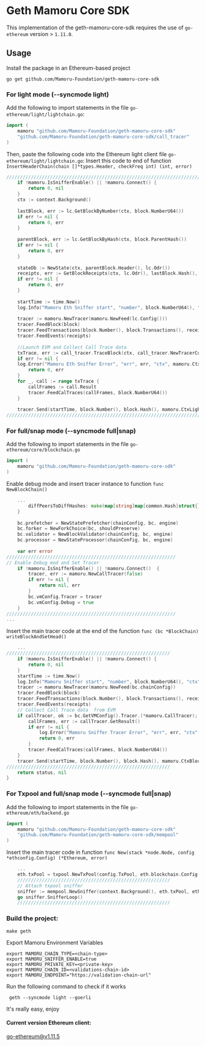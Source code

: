 # Geth Mamoru Core SDK

This implementation of the geth-mamoru-core-sdk requires the use of `go-ethereum` version > `1.11.0`. 

## Usage
Install the package in an Ethereum-based project

```shell
go get github.com/Mamoru-Foundation/geth-mamoru-core-sdk
```

### For light mode (--syncmode light)

Add the following to import statements in the file `go-ethereum/light/lightchain.go`:

```go
import (
    mamoru "github.com/Mamoru-Foundation/geth-mamoru-core-sdk"
    "github.com/Mamoru-Foundation/geth-mamoru-core-sdk/call_tracer"
)
```
    
Then, paste the following code into the Ethereum light client file `go-ethereum/light/lightchain.go`:
Insert this code to end of function `InsertHeaderChain(chain []*types.Header, checkFreq int) (int, error)`

```go
////////////////////////////////////////////////////////////////////////////
    if !mamoru.IsSnifferEnable() || !mamoru.Connect() {
        return 0, nil
    }
    ctx := context.Background()
    
    lastBlock, err := lc.GetBlockByNumber(ctx, block.NumberU64())
    if err != nil {
        return 0, err
    }
    
    parentBlock, err := lc.GetBlockByHash(ctx, block.ParentHash())
    if err != nil {
        return 0, err
    }
    
    stateDb := NewState(ctx, parentBlock.Header(), lc.Odr())
    receipts, err := GetBlockReceipts(ctx, lc.Odr(), lastBlock.Hash(), lastBlock.Number().Uint64())
    if err != nil {
        return 0, err
    }
    
    startTime := time.Now()
    log.Info("Mamoru Eth Sniffer start", "number", block.NumberU64(), "ctx", mamoru.CtxLightchain)
    
    tracer := mamoru.NewTracer(mamoru.NewFeed(lc.Config()))
    tracer.FeedBlock(block)
    tracer.FeedTransactions(block.Number(), block.Transactions(), receipts)
    tracer.FeedEvents(receipts)
    
    //Launch EVM and Collect Call Trace data
    txTrace, err := call_tracer.TraceBlock(ctx, call_tracer.NewTracerConfig(stateDb.Copy(), lc.Config(), lc), lastBlock)
    if err != nil {
    log.Error("Mamoru Eth Sniffer Error", "err", err, "ctx", mamoru.CtxLightchain)
        return 0, err
    }
    for _, call := range txTrace {
        callFrames := call.Result
        tracer.FeedCalTraces(callFrames, block.NumberU64())
    }
    
    tracer.Send(startTime, block.Number(), block.Hash(), mamoru.CtxLightchain)
////////////////////////////////////////////////////////////////////////////
```

### For full/snap mode  (--syncmode full|snap)

Add the following to import statements in the file `go-ethereum/core/blockchain.go`

```go
import (
    mamoru "github.com/Mamoru-Foundation/geth-mamoru-core-sdk"
)
```

Enable debug mode and insert tracer instance to function `func NewBlockChain()`

```go
    ...
        diffPeersToDiffHashes: make(map[string]map[common.Hash]struct{}),
    }
    
    bc.prefetcher = NewStatePrefetcher(chainConfig, bc, engine)
    bc.forker = NewForkChoice(bc, shouldPreserve)
    bc.validator = NewBlockValidator(chainConfig, bc, engine)
    bc.processor = NewStateProcessor(chainConfig, bc, engine)
    
    var err error
//////////////////////////////////////////////////////////////
// Enable Debug mod and Set Tracer
    if !mamoru.IsSnifferEnable() || !mamoru.Connect()  {
        tracer, err := mamoru.NewCallTracer(false)
        if err != nil {
            return nil, err
        }
        bc.vmConfig.Tracer = tracer
        bc.vmConfig.Debug = true
    }
//////////////////////////////////////////////////////////////
...
```

Insert the main tracer code at the end of the function `func (bc *BlockChain) writeBlockAndSetHead()`

```go
    ...
////////////////////////////////////////////////////////////
    if !mamoru.IsSnifferEnable() || !mamoru.Connect() {
        return 0, nil
    }
    startTime := time.Now()
    log.Info("Mamoru Sniffer start", "number", block.NumberU64(), "ctx", mamoru.CtxBlockchain)
    tracer := mamoru.NewTracer(mamoru.NewFeed(bc.chainConfig))
    tracer.FeedBlock(block)
    tracer.FeedTransactions(block.Number(), block.Transactions(), receipts)
    tracer.FeedEvents(receipts)
    // Collect Call Trace data  from EVM
    if callTracer, ok := bc.GetVMConfig().Tracer.(*mamoru.CallTracer); ok {
        callFrames, err := callTracer.GetResult()
        if err != nil {
            log.Error("Mamoru Sniffer Tracer Error", "err", err, "ctx", mamoru.CtxBlockchain)
            return 0, err
        }
        tracer.FeedCalTraces(callFrames, block.NumberU64())
    }
    tracer.Send(startTime, block.Number(), block.Hash(), mamoru.CtxBlockchain)
////////////////////////////////////////////////////////////
	return status, nil
}
```


### For Txpool and full/snap mode  (--syncmode full|snap)

Add the following to import statements in the file `go-ethereum/eth/backend.go`

```go
import (
    mamoru "github.com/Mamoru-Foundation/geth-mamoru-core-sdk"
    "github.com/Mamoru-Foundation/geth-mamoru-core-sdk/mempool"
)
```

Insert the main tracer code in function `func New(stack *node.Node, config *ethconfig.Config) (*Ethereum, error)`

```go
    ...
    eth.txPool = txpool.NewTxPool(config.TxPool, eth.blockchain.Config(), eth.blockchain)
	////////////////////////////////////////////////////////
    // Attach txpool sniffer
    sniffer := mempool.NewSniffer(context.Background(), eth.txPool, eth.blockchain, eth.blockchain.Config(), mamoru.NewFeed(eth.blockchain.Config()))
    go sniffer.SnifferLoop()
	////////////////////////////////////////////////////////
```

### Build the project:

```shell
make geth
```

Export Mamoru Environment Variables

```shell
export MAMORU_CHAIN_TYPE=<chain-type>
export MAMORU_SNIFFER_ENABLE=true
export MAMORU_PRIVATE_KEY=<private-key>
export MAMORU_CHAIN_ID=<validations-chain-id>
export MAMORU_ENDPOINT="https://validation-chain-url"
```


Run the following command to check if it works

```shell
 geth --syncmode light --goerli
```

It's really easy, enjoy

#### Current version Ethereum client:

go-ethereum@v1.11.5